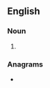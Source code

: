 {{also|air lane}}
==English==

===Noun===
{{en-noun}}

# {{alternative spelling of|air lane|lang=en}}

===Anagrams===
* {{anagrams|en|Learian|Linear A|Raelian|Raëlian}}